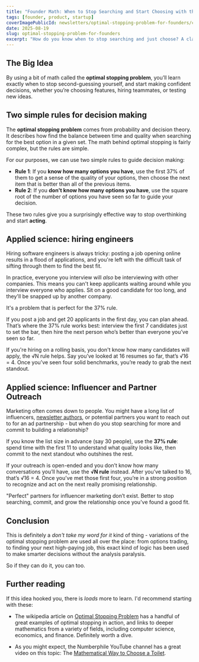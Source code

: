 ```yaml
---
title: "Founder Math: When to Stop Searching and Start Choosing with the 37% Rule"
tags: [founder, product, startup]
coverImagePublicId: newsletters/optimal-stopping-problem-for-founders/cover
date: 2025-08-19
slug: optimal-stopping-problem-for-founders
excerpt: "How do you know when to stop searching and just choose? A classic bit of math offers a simple rule."
---
```


## The Big Idea
By using a bit of math called the **optimal stopping problem**, you’ll learn exactly when to stop second-guessing yourself, and start making confident decisions, whether you’re choosing features, hiring teammates, or testing new ideas.

## Two simple rules for decision making

The **optimal stopping problem** comes from probability and decision theory. It describes how find the balance between time and quality when searching for the best option in a given set. The math behind optimal stopping is fairly complex, but the rules are simple.

For our purposes, we can use two simple rules to guide decision making:

- **Rule 1**: If you **know how many options you have**, use the first 37% of them to get a sense of the quality of your options, then choose the next item that is better than all of the previous items.
- **Rule 2**: If you **don't know how many options you have**, use the square root of the number of options you have seen so far to guide your decision.

These two rules give you a surprisingly effective way to stop overthinking and start **acting**.

## Applied science: hiring engineers

Hiring software engineers is always tricky: posting a job opening online results in a flood of applications, and you're left with the difficult task of sifting through them to find the best fit.

In practice, everyone you interview will _also_ be interviewing with other companies. This means you can't keep applicants waiting around while you interview everyone who applies. Sit on a good candidate for too long, and they'll be snapped up by another company.

It's a problem that is perfect for the 37% rule.

If you post a job and get 20 applicants in the first day, you can plan ahead. That’s where the 37% rule works best: interview the first 7 candidates just to set the bar, then hire the next person who’s better than everyone you’ve seen so far.

If you're hiring on a rolling basis, you don't know how many candidates will apply, the √N rule helps. Say you’ve looked at 16 resumes so far, that’s √16 = 4. Once you’ve seen four solid benchmarks, you’re ready to grab the next standout.

## Applied science: Influencer and Partner Outreach
Marketing often comes down to people. You might have a long list of influencers, [newsletter authors](https://mikebifulco.com/sponsor), or potential partners you want to reach out to for an ad partnership - but when do you stop searching for more and commit to building a relationship?

If you know the list size in advance (say 30 people), use the **37% rule**: spend time with the first 11 to understand what quality looks like, then commit to the next standout who outshines the rest.

If your outreach is open-ended and you don’t know how many conversations you’ll have, use the **√N rule** instead. After you’ve talked to 16, that’s √16 = 4. Once you’ve met those first four, you’re in a strong position to recognize and act on the next really promising relationship.

"Perfect" partners for influencer marketing don’t exist. Better to stop searching, commit, and grow the relationship once you've found a good fit.

## Conclusion
This is definitely a _don't take my word for it_ kind of thing - variations of the optimal stopping problem are used all over the place: from options trading, to finding your next high-paying job, this exact kind of logic has been used to make smarter decisions without the analysis paralysis.

So if they can do it, you can too.

## Further reading

If this idea hooked you, there is _loads_ more to learn. I'd recommend starting with these:

- The wikipedia article on [Optimal Stopping Problem](https://en.wikipedia.org/wiki/Optimal_stopping) has a handful of great examples of optimal stopping in action, and links to deeper mathematics from a variety of fields, including computer science, economics, and finance. Definitely worth a dive.

- As you might expect, the Numberphile YouTube channel has a great video on this topic: The [Mathematical Way to Choose a Toilet](https://www.youtube.com/watch?v=ZWib5olGbQ0).
